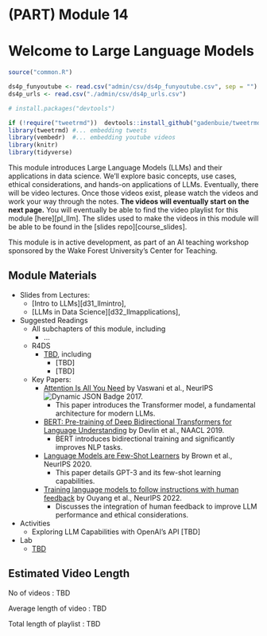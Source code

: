 # (PART) Module 14 {-}

# Welcome to Large Language Models

```r
source("common.R")

ds4p_funyoutube <- read.csv("admin/csv/ds4p_funyoutube.csv", sep = "")
ds4p_urls <- read.csv("./admin/csv/ds4p_urls.csv")

# install.packages("devtools")

if (!require("tweetrmd"))  devtools::install_github("gadenbuie/tweetrmd")
library(tweetrmd) #... embedding tweets
library(vembedr)  #... embedding youtube videos
library(knitr)
library(tidyverse)
```

This module introduces Large Language Models (LLMs) and their applications in data science. We'll explore basic concepts, use cases, ethical considerations, and hands-on applications of LLMs. Eventually, there will be video lectures. Once those videos exist, please watch the videos and work your way through the notes. **The videos will eventually start on the next page.**  You will eventually be able to find the video playlist for this module [here][pl_llm]. The slides used to make the videos in this module will be able to be found in the [slides repo][course_slides]. 

This module is in active development, as part of an AI teaching workshop sponsored by the Wake Forest University's Center for Teaching.

## Module Materials

* Slides from Lectures:
  * [Intro to LLMs][d31_llmintro], 
  * [LLMs in Data Science][d32_llmapplications], 
* Suggested Readings
  * All subchapters of this module, including
    * ...
  * R4DS
    * [TBD](https://r4ds.had.co.nz/), including
      * [TBD]
      * [TBD]
  * Key Papers:
    * [Attention Is All You Need](https://arxiv.org/pdf/1706.03762.pdf) by Vaswani et al., NeurIPS  ![Dynamic JSON Badge](https://img.shields.io/badge/dynamic/json?url=https%3A%2F%2Fapi.semanticscholar.org%2Fgraph%2Fv1%2Fpaper%2F204e3073870fae3d05bcbc2f6a8e263d9b72e776%3Ffields%3DcitationCount&query=%24.citationCount&label=citation) 2017.
      - This paper introduces the Transformer model, a fundamental architecture for modern LLMs.
    * [BERT: Pre-training of Deep Bidirectional Transformers for Language Understanding](https://aclanthology.org/N19-1423.pdf) by Devlin et al., NAACL 2019.
      - BERT introduces bidirectional training and significantly improves NLP tasks.
    * [Language Models are Few-Shot Learners](https://papers.nips.cc/paper/2020/file/1457c0d6bfcb4967418bfb8ac142f64a-Paper.pdf) by Brown et al., NeurIPS 2020.
      - This paper details GPT-3 and its few-shot learning capabilities.
    * [Training language models to follow instructions with human feedback](https://arxiv.org/pdf/2203.02155.pdf) by Ouyang et al., NeurIPS 2022.
      - Discusses the integration of human feedback to improve LLM performance and ethical considerations.

* Activities
  * Exploring LLM Capabilities with OpenAI's API [TBD]
* Lab
  * [TBD](#labTBD)

## Estimated Video Length

<!--https://ytplaylist-len.herokuapp.com/ -->

No of videos : TBD

Average length of video : TBD

Total length of playlist : TBD



